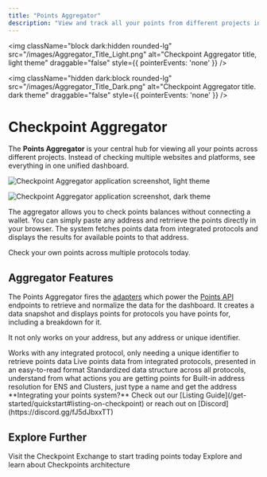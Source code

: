 ```yaml
---
title: "Points Aggregator"
description: "View and track all your points from different projects in one place"
---
```

<img 
  className="block dark:hidden rounded-lg" 
  src="/images/Aggregator_Title_Light.png" 
  alt="Checkpoint Aggregator title, light theme"
  draggable="false"
  style={{ pointerEvents: 'none' }}
/>

<img 
  className="hidden dark:block rounded-lg" 
  src="/images/Aggregator_Title_Dark.png" 
  alt="Checkpoint Aggregator title. dark theme"
  draggable="false"
  style={{ pointerEvents: 'none' }}
/>

# Checkpoint Aggregator

The **Points Aggregator** is your central hub for viewing all your points across different projects. Instead of checking multiple websites and platforms, see everything in one unified dashboard.


<img 
  className="block dark:hidden rounded-lg" 
  src="/images/Aggregator_Screen_Light.png" 
  alt="Checkpoint Aggregator application screenshot, light theme"
/>

<img 
  className="hidden dark:block rounded-lg" 
  src="/images/Aggregator_Screen_Dark.png" 
  alt="Checkpoint Aggregator application screenshot, dark theme"
/>

The aggregator allows you to check points balances without connecting a wallet. You can simply paste any address and retrrieve the points directly in your browser. The system fetches points data from integrated protocols and displays the results for available points to that address.

<Card title="Test it out" icon="link" href="https://checkpoint.exchange" horizontal>
  Check your own points across multiple protocols today.
</Card>

## Aggregator Features

The Points Aggregator fires the [adapters](https://github.com/0xPortalLabs/points-adapters) which power the [Points API](/core-products/point-api) endpoints to retrieve and normalize the data for the dashboard. It creates a data snapshot and displays points for protocols you have points for, including a breakdown for it.

It not only works on your address, but any address or unique identifier.

<CardGroup cols={2}>
  <Card title="Supporting any Points System" icon="layer-group">
    Works with any integrated protocol, only needing a unique identifier to retrieve points data
  </Card>
  <Card title="Real-time Snapshot" icon="hourglass-end">
    Live points data from integrated protocols, presented in an easy-to-read format
  </Card>
  <Card title="Insightful Data" icon="brain">
    Standardized data structure across all protocols, understand from what actions you are getting points for
  </Card>
  <Card title="Address Resolution" icon="address-book">
    Built-in address resolution for ENS and Clusters, just type a name and get the address
  </Card>
</CardGroup>

<Note>
**Integrating your points system?** Check out our [Listing Guide](/get-started/quickstart#listing-on-checkpoint) or reach out on [Discord](https://discord.gg/fJ5dJbxxTT)
</Note>

## Explore Further

<CardGroup cols={2}>
  <Card title="Check Points API" icon="server" href="/core-products/point-api">
    Visit the Checkpoint Exchange to start trading points today
  </Card>
  <Card title="Get more technical" icon="code" href="/architecture">
    Explore and learn about Checkpoints architecture
  </Card>
</CardGroup>